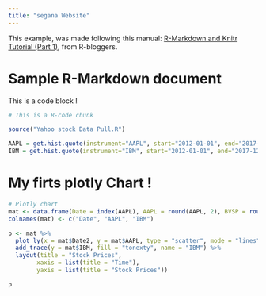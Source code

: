```yaml
---
title: "segana Website"
---
```


This example, was made following this manual: [R-Markdown and Knitr Tutorial (Part 1)](https://www.r-bloggers.com/r-markdown-and-knitr-tutorial-part-1/}{Manual), from R-bloggers.

# Sample R-Markdown document

This is a code block !
```r
# This is a R-code chunk

source("Yahoo stock Data Pull.R")

AAPL = get.hist.quote(instrument="AAPL", start="2012-01-01", end="2017-12-31", quote="AdjClose", provider="yahoo", origin="1970-01-01", compression="m", retclass="zoo")
IBM = get.hist.quote(instrument="IBM", start="2012-01-01", end="2017-12-31", quote="AdjClose", provider="yahoo", origin="1970-01-01", compression="m", retclass="zoo")

```

# My firts plotly Chart !

```r
# Plotly chart
mat <- data.frame(Date = index(AAPL), AAPL = round(AAPL, 2), BVSP = round(IBM,2))
colnames(mat) <- c("Date", "AAPL", "IBM")

p <- mat %>%
  plot_ly(x = mat$Date2, y = mat$AAPL, type = "scatter", mode = "lines", fill = "tozeroy", name = "Microsoft") %>%
  add_trace(y = mat$IBM, fill = "tonexty", name = "IBM") %>%
  layout(title = "Stock Prices",
        xaxis = list(title = "Time"),
        yaxis = list(title = "Stock Prices"))

p

```